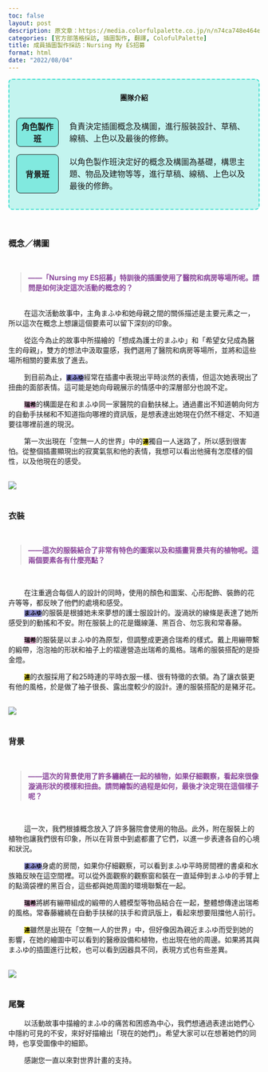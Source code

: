```yaml
---
toc: false
layout: post
description: 原文章：https://media.colorfulpalette.co.jp/n/n74ca748e464e | 此篇訪談翻譯僅作為個人練習。
categories: [官方部落格採訪, 插圖製作, 翻譯, ColofulPalette] 
title: 成員插圖製作採訪：Nursing My ES招募
format: html
date: "2022/08/04"
---
```


<div style="border:2px turquoise dashed;padding:0px 12px 0px 12px;border-radius:8px;background-color:rgba(64,224,208, 0.3) !important;">
<p style="text-align:center;font-weight:bold;margin-top:25px">團隊介紹</p>
<table style="border:none;border-collapse: separate;border-spacing: 2px 15px;">
<tr style="border:none;background-color:transparent;">
<th style="text-align:center;width:18%; border:1px solid;border-radius:8px;background-color:rgba(64,224,208, 0.5)">角色製作班</th>
<td style="border:none;padding-left:20px">負責決定插圖概念及構圖，進行服裝設計、草稿、線稿、上色以及最後的修飾。</td>
</tr>
<tr style="border:none;background-color:transparent;background-color:transparent;">
<th style="text-align:center;border:1px solid;border-radius:8px;background-color:rgba(64,224,208, 0.5)">背景班</th>
<td style="border:none;padding-left:20px">以角色製作班決定好的概念及構圖為基礎，構思主題、物品及建物等等，進行草稿、線稿、上色以及最後的修飾。</td>
</tr>
</table>
</div>

<br>


### 概念／構圖
<br>
<blockquote style="color:#884499;font-weight:bold;"> ——「Nursing my ES招募」特訓後的插圖使用了醫院和病房等場所呢。請問是如何決定這次活動的概念的？</blockquote>
<br>
&nbsp;&nbsp;&nbsp;&nbsp;&nbsp;&nbsp;&nbsp;&nbsp;在這次活動故事中，主角まふゆ和她母親之間的關係描述是主要元素之一，所以這次在概念上想讓這個要素可以留下深刻的印象。

&nbsp;&nbsp;&nbsp;&nbsp;&nbsp;&nbsp;&nbsp;&nbsp;從迄今為止的故事中所描繪的「想成為護士的まふゆ」和「希望女兒成為醫生的母親」，雙方的想法中汲取靈感，我們選用了醫院和病房等場所，並將和這些場所相關的要素放了進去。

&nbsp;&nbsp;&nbsp;&nbsp;&nbsp;&nbsp;&nbsp;&nbsp;到目前為止，<code style="background-color:#8888CC"><span style="color:black;font-weight:bold;">まふゆ</span></code>經常在插畫中表現出平時淡然的表情，但這次她表現出了扭曲的面部表情。這可能是她向母親展示的情感中的深層部分也說不定。
<br>

&nbsp;&nbsp;&nbsp;&nbsp;&nbsp;&nbsp;&nbsp;&nbsp;<code style="background-color:#DDAACC"><span style="color:black;font-weight:bold;">瑞希</span></code>的構圖是在和まふゆ同一家醫院的自動扶梯上。通過畫出不知道朝向何方的自動手扶梯和不知道指向哪裡的資訊版，是想表達出她現在仍然不穩定、不知道要往哪裡前進的現況。

&nbsp;&nbsp;&nbsp;&nbsp;&nbsp;&nbsp;&nbsp;&nbsp;第一次出現在「空無一人的世界」中的<code style="background-color:#FFEE11"><span style="color:black;font-weight:bold;">連</span></code>獨自一人迷路了，所以感到很害怕。從整個插畫顯現出的寂寞氣氛和他的表情，我想可以看出他擁有怎麼樣的個性，以及他現在的感受。

<br>
<img src="https://assets.st-note.com/img/1656998185663-0VBvwrQAOj.png">
<br><br>

### 衣裝
<br>
<blockquote style="color:#884499;font-weight:bold;"> ——這次的服裝結合了非常有特色的圖案以及和插畫背景共有的植物呢。這兩個要素各有什麼亮點？</blockquote>
<br>

&nbsp;&nbsp;&nbsp;&nbsp;&nbsp;&nbsp;&nbsp;&nbsp;在注重適合每個人的設計的同時，使用的顏色和圖案、心形配飾、裝飾的花卉等等，都反映了他們的處境和感受。
<br>
&nbsp;&nbsp;&nbsp;&nbsp;&nbsp;&nbsp;&nbsp;&nbsp;<code style="background-color:#8888CC"><span style="color:black;font-weight:bold;">まふゆ</span></code>的服裝是根據她未來夢想的護士服設計的。漩渦狀的線條是表達了她所感受到的動搖和不安。附在服裝上的花是鐵線蓮、黑百合、勿忘我和常春藤。

&nbsp;&nbsp;&nbsp;&nbsp;&nbsp;&nbsp;&nbsp;&nbsp;<code style="background-color:#DDAACC"><span style="color:black;font-weight:bold;">瑞希</span></code>的服裝是以まふゆ的為原型，但調整成更適合瑞希的樣式。戴上用繃帶繫的緞帶，泡泡袖的形狀和袖子上的褶邊營造出瑞希的風格。瑞希的服裝搭配的是掛金燈。

&nbsp;&nbsp;&nbsp;&nbsp;&nbsp;&nbsp;&nbsp;&nbsp;<code style="background-color:#FFEE11"><span style="color:black;font-weight:bold;">連</span></code>的衣服採用了和25時連的平時衣服一樣、很有特徵的衣領。為了讓衣裝更有他的風格，於是做了袖子很長、露出度較少的設計。連的服裝搭配的是豬牙花。

<br>
<img src="https://assets.st-note.com/img/1656998317067-6mAY91MDsr.png">
<br><br>

### 背景
<br>
<blockquote style="color:#884499;font-weight:bold;"> ——這次的背景使用了許多纏繞在一起的植物，如果仔細觀察，看起來很像漩渦形狀的模樣和扭曲。請問繪製的過程是如何，最後才決定現在這個樣子呢？ </blockquote>
<br>

&nbsp;&nbsp;&nbsp;&nbsp;&nbsp;&nbsp;&nbsp;&nbsp;這一次，我們根據概念放入了許多醫院會使用的物品。此外，附在服裝上的植物也讓我們很有印象，所以在背景中到處都畫了它們，以進一步表達各自的心境和狀況。
<br>

&nbsp;&nbsp;&nbsp;&nbsp;&nbsp;&nbsp;&nbsp;&nbsp;<code style="background-color:#8888CC"><span style="color:black;font-weight:bold;">まふゆ</span></code>身處的房間，如果你仔細觀察，可以看到まふゆ平時房間裡的書桌和水族箱反映在這空間裡。可以從外面觀察的觀察窗和裝在一直延伸到まふゆ的手臂上的點滴袋裡的黑百合，這些都與她周圍的環境聯繫在一起。

&nbsp;&nbsp;&nbsp;&nbsp;&nbsp;&nbsp;&nbsp;&nbsp;<code style="background-color:#DDAACC"><span style="color:black;font-weight:bold;">瑞希</span></code>將綁有繃帶組成的緞帶的人體模型等物品結合在一起，整體想傳達出瑞希的風格。常春藤纏繞在自動手扶梯的扶手和資訊版上，看起來想要阻擋他人前行。

&nbsp;&nbsp;&nbsp;&nbsp;&nbsp;&nbsp;&nbsp;&nbsp;<code style="background-color:#FFEE11"><span style="color:black;font-weight:bold;">連</span></code>雖然是出現在「空無一人的世界」中，但好像因為親近まふゆ而受到她的影響，在她的繪圖中可以看到的醫療設備和植物，也出現在他的周邊。如果將其與まふゆ的插圖進行比較，也可以看到因器具不同，表現方式也有些差異。

<br>
<img src="https://assets.st-note.com/img/1656998415203-CcXOJLkOGJ.png">
<br><br>

### 尾聲

&nbsp;&nbsp;&nbsp;&nbsp;&nbsp;&nbsp;&nbsp;&nbsp;以活動故事中描繪的まふゆ的痛苦和困惑為中心，我們想通過表達出她們心中隱約可見的不安，來好好描繪出「現在的她們」。希望大家可以在想著她們的同時，也享受圖像中的細節。

&nbsp;&nbsp;&nbsp;&nbsp;&nbsp;&nbsp;&nbsp;&nbsp;感謝您一直以來對世界計畫的支持。
  